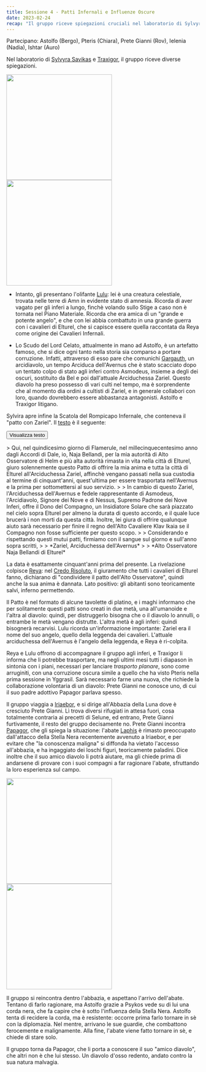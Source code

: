 ```yaml
---
title: Sessione 4 - Patti Infernali e Influenze Oscure
date: 2023-02-24
recap: "Il gruppo riceve spiegazioni cruciali nel laboratorio di Sylvyra e Traxigor. Scoprono il patto tra Zariel e l'Alto Osservatore di Elturel, che implica la condanna delle anime dei cittadini di Elturel, e che dovranno andare agli inferi per distruggere il patto. Reya e Lulu si offrono di accompagnarli. Per viaggiare tra i piani, devono creare un nuovo diapason con l'aiuto di un diavolo, conosciuto da Papagor, la figura paterna di Prete Gianni. All'Abbazia della Luna, l'abate è influenzato dalla Stella Nera, ma viene riportato alla ragione. Papagor, rivelato un diavolo d'osso redento, si offre di aiutarli."
---
```


Partecipano: Astolfo (Bergo), Pteris (Chiara), Prete Gianni (Rov), Ielenia (Nadia), Ishtar (Auro)

Nel laboratorio di [Sylvyra Savikas](../npc/misc#sylvyra-savikas) e [Traxigor](../npc/misc#traxigor), il gruppo riceve diverse spiegazioni.

<Image src="https://5e.tools/img/adventure/BGDIA/167-0iruv-f-02-lulu.png" inferSize height="275px" alt="" /> <Image src="https://5e.tools/img/items/BGDIA/Shield%20of%20the%20Hidden%20Lord.jpg" inferSize height="275px" alt="" />

- Intanto, gli presentano l'olifante [Lulu](../npc/avernus#lulu): lei è una creatura celestiale, trovata nelle terre di Amn in evidente stato di amnesia. Ricorda di aver vagato per gli inferi a lungo, finchè volando sullo Stige a caso non è tornata nel Piano Materiale. Ricorda che era amica di un "grande e potente angelo", e che con lei abbia combattuto in una grande guerra con i cavalieri di Elturel, che si capisce essere quella raccontata da Reya come origine dei Cavalieri Infernali.

- Lo Scudo del Lord Celato, attualmente in mano ad Astolfo, è un artefatto famoso, che si dice ogni tanto nella storia sia comparso a portare corruzione. Infatti, attraverso di esso pare che comunichi [Gargauth](../npc/avernus#gargauth), un arcidiavolo, un tempo Arciduca dell'Avernus che è stato scacciato dopo un tentato colpo di stato agli inferi contro Asmodeus, insieme a degli dei oscuri, sostituito da Bel e poi dall'attuale Arciduchessa Zariel. Questo diavolo ha preso possesso di vari culti nel tempo, ma è sorprendente che al momento dia ordini a cultisti di Zariel, e in generale collabori con loro, quando dovrebbero essere abbastanza antagonisti. Astolfo e Traxigor litigano.

Sylvira apre infine la Scatola del Rompicapo Infernale, che conteneva il "patto con Zariel". Il [testo](../text/pact) è il seguente:

<button type="button" class="collapsible coll-secondary">Visualizza testo</button>
<div class="collapsible-content hidden" markdown="1">
> Qui, nel quindicesimo giorno di Flamerule, nel millecinquecentesimo anno dagli Accordi di Dale, io, Naja Bellandi, per la mia autorità di Alto Osservatore di Helm e più alta autorità rimasta in vita nella città di Elturel, giuro solennemente questo Patto di offrire la mia anima e tutta la città di Elturel all'Arciduchessa Zariel, affinchè vengano passati nella sua custodia al termine di cinquant'anni, quest'ultima per essere trasportata nell'Avernus e la prima per sottomettersi al suo servizio.
> 
> In cambio di questo Zariel, l'Arciduchessa dell'Avernus e fedele rappresentante di Asmodeus, l'Arcidiavolo, Signore dei Nove e di Nessus, Supremo Padrone dei Nove Inferi, offre il Dono del Compagno, un Insidiatore Solare che sarà piazzato nel cielo sopra Elturel per almeno la durata di questo accordo, e il quale luce brucerà i non morti da questa città. Inoltre, lei giura di offrire qualunque aiuto sarà necessario per finire il regno dell'Alto Cavaliere Klav Ikaia se il Compagno non fosse sufficiente per questo scopo.
> 
> Considerando e rispettando questi mutui patti, firmiamo con il sangue sul giorno e sull'anno sopra scritti,
> 
>   *Zariel, Arciduchessa dell'Avernus*
> 
>   *Alto Osservatore Naja Bellandi di Elturel*
</div>

La data è esattamente cinquant'anni prima del presente. La rivelazione colpisce [Reya](../npc/elturel#reya-mantlemorn): nel [Credo Risoluto](../text/creedresolute), il giuramento che tutti i cavalieri di Elturel fanno, dichiarano di "condividere il patto dell'Alto Osservatore", quindi anche la sua anima è dannata. Lato positivo: gli abitanti sono teoricamente salvi, inferno permettendo. 

Il Patto è nel formato di alcune tavolette di platino, e i maghi informano che per solitamente questi patti sono creati in due metà, una all'umanoide e l'altra al diavolo: quindi, per distruggerlo bisogna che o il diavolo lo annulli, o entrambe le metà vengano distrutte. L'altra metà è agli inferi: quindi bisognerà recarvisi. Lulu ricorda un'informazione importante: Zariel era il nome del suo angelo, quello della leggenda dei cavalieri. L'attuale arciduchessa dell'Avernus è l'angelo della leggenda, e Reya è ri-colpita.

Reya e Lulu offrono di accompagnare il gruppo agli inferi, e Traxigor li informa che li potrebbe trasportare, ma negli ultimi mesi tutti i diapason in sintonia con i piani, necessari per lanciare *trasporto planare*, sono come arruginiti, con una corruzione oscura simile a quello che ha visto Pteris nella prima sessione in Yggrasil. Sarà necessario farne una nuova, che richiede la collaborazione volontaria di un diavolo: Prete Gianni ne conosce uno, di cui il suo padre adottivo Papagor parlava spesso.

Il gruppo viaggia a [Iriaebor](../luoghi#iriaebor), e si dirige all'Abbazia della Luna dove è cresciuto Prete Gianni. Lì trova diversi rifugiati in attesa fuori, cosa totalmente contraria ai precetti di Selune, ed entrano, Prete Gianni furtivamente, il resto del gruppo decisamente no. Prete Gianni incontra [Papagor](../npc/pgrel#papagor-fumonero), che gli spiega la situazione: l'abate [Laphis](../npc/pgrel#laphis-goldiron) è rimasto preoccupato dall'attacco della Stella Nera recentemente avvenuto a Iriaebor, e per evitare che "la conoscenza maligna" si diffonda ha vietato l'accesso all'abbazia, e ha ingaggiato dei loschi figuri, teoricamente paladini. Dice inoltre che il suo amico diavolo li potrà aiutare, ma gli chiede prima di andarsene di provare con i suoi compagni a far ragionare l'abate, sfruttando la loro esperienza sul campo.

<Image src="https://i.imgur.com/tmIh2ET.jpg" inferSize height="275px" alt="" /> <Image src="https://i.imgur.com/qwb7Rqy.png" inferSize height="275px" alt="" />

Il gruppo si reincontra dentro l'abbazia, e aspettano l'arrivo dell'abate. Tentano di farlo ragionare, ma Astolfo grazie a Psykos vede su di lui una corda nera, che fa capire che è sotto l'influenza della Stella Nera. Astolfo tenta di recidere la corda, ma è resistente: occorre prima farlo tornare in sè con la diplomazia. Nel mentre, arrivano le sue guardie, che combattono ferocemente e malignamente. Alla fine, l'abate viene fatto tornare in sè, e chiede di stare solo.

Il gruppo torna da Papagor, che li porta a conoscere il suo "amico diavolo", che altri non è che lui stesso. Un diavolo d'osso redento, andato contro la sua natura malvagia.